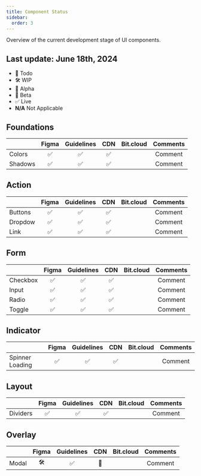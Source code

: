 ```yaml
---
title: Component Status
sidebar:
  order: 3
---
```


Overview of the current development stage of UI components.

## Last update: June 18th, 2024

- 🧱 Todo
- 🛠 WIP
- 🔭 Alpha
- 🧪 Beta
- ✅ Live
- **N/A** Not Applicable

## Foundations

|         | Figma | Guidelines | CDN | Bit.cloud | Comments |
| ------- | :---: | :--------: | :-: | :-------: | :------: |
| Colors  |  ✅   |     ✅     | ✅  |           | Comment  |
| Shadows |  ✅   |     ✅     | ✅  |           | Comment  |

## Action

|         | Figma | Guidelines | CDN | Bit.cloud | Comments |
| ------- | :---: | :--------: | :-: | :-------: | :------: |
| Buttons |  ✅   |     ✅     | ✅  |           | Comment  |
| Dropdow |  ✅   |     ✅     | ✅  |           | Comment  |
| Link    |  ✅   |     ✅     | ✅  |           | Comment  |

## Form

|          | Figma | Guidelines | CDN | Bit.cloud | Comments |
| -------- | :---: | :--------: | :-: | :-------: | :------: |
| Checkbox |  ✅   |     ✅     | ✅  |           | Comment  |
| Input    |  ✅   |     ✅     | ✅  |           | Comment  |
| Radio    |  ✅   |     ✅     | ✅  |           | Comment  |
| Toggle   |  ✅   |     ✅     | ✅  |           | Comment  |

## Indicator

|                 | Figma | Guidelines | CDN | Bit.cloud | Comments |
| --------------- | :---: | :--------: | :-: | :-------: | :------: |
| Spinner Loading |  ✅   |     ✅     | ✅  |           | Comment  |

## Layout

|          | Figma | Guidelines | CDN | Bit.cloud | Comments |
| -------- | :---: | :--------: | :-: | :-------: | :------: |
| Dividers |  ✅   |     ✅     | ✅  |           | Comment  |

## Overlay

|       | Figma | Guidelines | CDN | Bit.cloud | Comments |
| ----- | :---: | :--------: | :-: | :-------: | :------: |
| Modal |   🛠   |     ✅     | 🧱  |           | Comment  |
